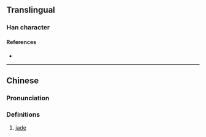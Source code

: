 {{character info}}
==Translingual==

===Han character===
{{Han char|rn=96|rad=玉|as=18|sn=22|four=14141|canj=MGGNF|ids=⿰𤣩燾}}

====References====
* {{Han ref|kx=0745.270|dkj=21358|dj=1154.050|hdz=21146.110|uh=74D9|ud=29913|bh=F6F2|bd=63218}}

----

==Chinese==
{{zh-forms}}

===Pronunciation===
{{zh-pron
|m=dào
|c=dou6
|mc=
|oc=
|ma=
|cat=
}}

===Definitions===
{{zh-hanzi}}

# [[jade]]